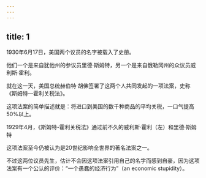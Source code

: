 ```yaml
---
---
---
```

title: 1
---



1930年6月17日，美国两个议员的名字被载入了史册。

他们一个是来自犹他州的参议员里德·斯姆特，另一个是来自俄勒冈州的众议员威利斯·霍利。

就在这一天，美国总统赫伯特·胡佛签署了这两个人共同发起的一项法案，史称《斯姆特—霍利关税法》。

这项法案的简单描述就是：将进口到美国的数千种商品的平均关税，一口气提高50%以上。

1929年4月，《斯姆特-霍利关税法》通过前不久的威利斯·霍利（左）和里德·斯姆特



这项法案至今仍被认为是20世纪影响全世界的著名法案之一。

不过这两位议员先生，估计不会因这项法案引用自己的名字而感到自豪，因为这项法案有一个公认的评价：“一个愚蠢的经济行为”（an economic stupidity）。